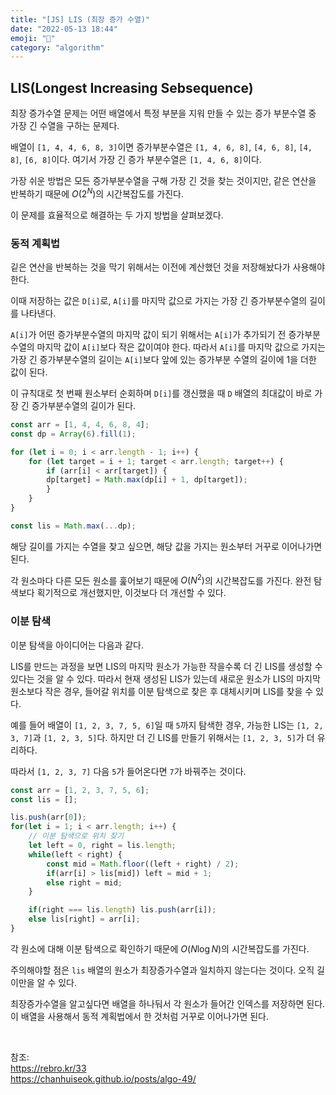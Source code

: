 ```yaml
---
title: "[JS] LIS (최장 증가 수열)"
date: "2022-05-13 18:44"
emoji: "📏"
category: "algorithm"
---
```

## LIS(Longest Increasing Sebsequence)
최장 증가수열 문제는 어떤 배열에서 특정 부분을 지워 만들 수 있는 증가 부분수열 중 가장 긴 수열을 구하는 문제다.

배열이 `[1, 4, 4, 6, 8, 3]`이면 증가부분수열은 `[1, 4, 6, 8]`, `[4, 6, 8]`, `[4, 8]`, `[6, 8]`이다. 
여기서 가장 긴 증가 부분수열은 `[1, 4, 6, 8]`이다.

가장 쉬운 방법은 모든 증가부분수열을 구해 가장 긴 것을 찾는 것이지만, 같은 연산을 반복하기 때문에 $O(2^N)$의 시간복잡도를 가진다.

이 문제를 효율적으로 해결하는 두 가지 방법을 살펴보겠다.

### 동적 계획법
깉은 연산을 반복하는 것을 막기 위해서는 이전에 계산했던 것을 저장해놨다가 사용해야한다.

이때 저장하는 값은 `D[i]`로, `A[i]`를 마지막 값으로 가지는 가장 긴 증가부분수열의 길이를 나타낸다.

`A[i]`가 어떤 증가부분수열의 마지막 값이 되기 위해서는 `A[i]`가 추가되기 전 증가부분수열의 마지막 값이 `A[i]`보다 작은 값이여야 한다.
따라서 `A[i]`를 마지막 값으로 가지는 가장 긴 증가부분수열의 길이는 `A[i]`보다 앞에 있는 증가부분 수열의 길이에 1을 더한 값이 된다.

이 규칙대로 첫 번째 원소부터 순회하며 `D[i]`를 갱신했을 때 `D` 배열의 최대값이 바로 가장 긴 증가부분수열의 길이가 된다.

```js
const arr = [1, 4, 4, 6, 8, 4];
const dp = Array(6).fill(1);

for (let i = 0; i < arr.length - 1; i++) {
    for (let target = i + 1; target < arr.length; target++) {
        if (arr[i] < arr[target]) {
        dp[target] = Math.max(dp[i] + 1, dp[target]);
        }
    }
}

const lis = Math.max(...dp);
```

해당 길이를 가지는 수열을 찾고 싶으면, 해당 값을 가지는 원소부터 거꾸로 이어나가면 된다.

각 원소마다 다른 모든 원소를 훑어보기 때문에 $O(N^2)$의 시간복잡도를 가진다. 완전 탐색보다 획기적으로 개선했지만, 이것보다 더 개선할 수 있다.

### 이분 탐색
이분 탐색을 아이디어는 다음과 같다.

LIS를 만드는 과정을 보면 LIS의 마지막 원소가 가능한 작을수록 더 긴 LIS를 생성할 수 있다는 것을 알 수 있다.
따라서 현재 생성된 LIS가 있는데 새로운 원소가 LIS의 마지막 원소보다 작은 경우, 들어갈 위치를 이분 탐색으로 찾은 후 대체시키며 LIS를 찾을 수 있다.

예를 들어 배열이 `[1, 2, 3, 7, 5, 6]`일 때 `5`까지 탐색한 경우, 가능한 LIS는 `[1, 2, 3, 7]`과 `[1, 2, 3, 5]`다.
하지만 더 긴 LIS를 만들기 위해서는 `[1, 2, 3, 5]`가 더 유리하다.

따라서 `[1, 2, 3, 7]` 다음 `5`가 들어온다면 `7`가 바꿔주는 것이다.

```js
const arr = [1, 2, 3, 7, 5, 6];
const lis = [];

lis.push(arr[0]);
for(let i = 1; i < arr.length; i++) {
    // 이분 탐색으로 위치 찾기
    let left = 0, right = lis.length;
    while(left < right) {
        const mid = Math.floor((left + right) / 2);
        if(arr[i] > lis[mid]) left = mid + 1;
        else right = mid;
    }

    if(right === lis.length) lis.push(arr[i]);
    else lis[right] = arr[i];
}
```

각 원소에 대해 이분 탐색으로 확인하기 때문에 $O(N\log N)$의 시간복잡도를 가진다.

주의해야할 점은 `lis` 배열의 원소가 최장증가수열과 일치하지 않는다는 것이다. 오직 길이만을 알 수 있다.

최장증가수열을 알고싶다면 배열을 하나둬서 각 원소가 들어간 인덱스를 저장하면 된다.
이 배열을 사용해서 동적 계획법에서 한 것처럼 거꾸로 이어나가면 된다.

<br/>

참조:  
<https://rebro.kr/33>  
<https://chanhuiseok.github.io/posts/algo-49/>